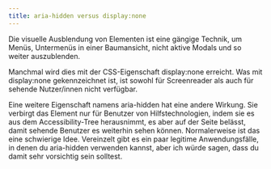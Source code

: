```yaml
---
title: aria-hidden versus display:none
---
```


Die visuelle Ausblendung von Elementen ist eine gängige Technik, um Menüs, Untermenüs in einer Baumansicht, nicht aktive
Modals und so weiter auszublenden.

Manchmal wird dies mit der CSS-Eigenschaft display:none erreicht. Was mit display:none gekennzeichnet ist, ist sowohl für
Screenreader als auch für sehende Nutzer/innen nicht verfügbar.

Eine weitere Eigenschaft namens aria-hidden hat eine andere Wirkung. Sie verbirgt das Element nur für Benutzer von
Hilfstechnologien, indem sie es aus dem Accessibility-Tree herausnimmt, es aber auf der Seite belässt, damit sehende
Benutzer es weiterhin sehen können. Normalerweise ist das eine schwierige Idee. Vereinzelt gibt es ein paar legitime
Anwendungsfälle, in denen du aria-hidden verwenden kannst, aber ich würde sagen, dass du damit sehr vorsichtig sein solltest.
